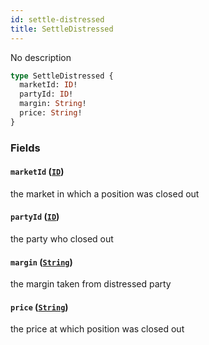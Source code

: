```yaml
---
id: settle-distressed
title: SettleDistressed
---
```



No description

```graphql
type SettleDistressed {
  marketId: ID!
  partyId: ID!
  margin: String!
  price: String!
}
```


### Fields

#### `marketId` ([`ID`](/docs/mainnet/graphql/scalars/id))

the market in which a position was closed out


#### `partyId` ([`ID`](/docs/mainnet/graphql/scalars/id))

the party who closed out


#### `margin` ([`String`](/docs/mainnet/graphql/scalars/string))

the margin taken from distressed party


#### `price` ([`String`](/docs/mainnet/graphql/scalars/string))

the price at which position was closed out




